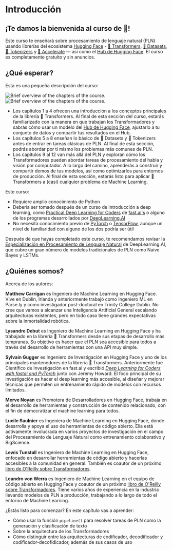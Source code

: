 # Introducción

<CourseFloatingBanner
    chapter={1}
    classNames="absolute z-10 right-0 top-0"
/>

## ¡Te damos la bienvenida al curso de 🤗!

<Youtube id="00GKzGyWFEs" />

Este curso te enseñará sobre procesamiento de lenguaje natural (PLN) usando librerías del ecosistema [Hugging Face](https://huggingface.co/) - [🤗 Transformers](https://github.com/huggingface/transformers), [🤗 Datasets](https://github.com/huggingface/datasets), [🤗 Tokenizers](https://github.com/huggingface/tokenizers) y [🤗 Accelerate](https://github.com/huggingface/accelerate) — así como el [Hub de Hugging Face](https://huggingface.co/models). El curso es completamente gratuito y sin anuncios.

## ¿Qué esperar?

Esta es una pequeña descripción del curso:

<div class="flex justify-center">
<img class="block dark:hidden" src="https://huggingface.co/datasets/huggingface-course/documentation-images/resolve/main/en/chapter1/summary.svg" alt="Brief overview of the chapters of the course.">
<img class="hidden dark:block" src="https://huggingface.co/datasets/huggingface-course/documentation-images/resolve/main/en/chapter1/summary-dark.svg" alt="Brief overview of the chapters of the course.">
</div>

- Los capítulos 1 a 4 ofrecen una introducción a los conceptos principales de la librería 🤗 Transformers. Al final de esta sección del curso, estarás familiarizado con la manera en que trabajan los Transformadores y sabrás cómo usar un modelo del [Hub de Hugging Face](https://huggingface.co/models), ajustarlo a tu conjunto de datos y compartir tus resultados en el Hub.
- Los capítulos 5 a 8 enseñan lo básico de 🤗 Datasets y 🤗 Tokenizers antes de entrar en tareas clásicas de PLN. Al final de esta sección, podrás abordar por ti mismo los problemas más comunes de PLN.
- Los capítulos 9 al 12 van más allá del PLN y exploran cómo los Transformadores pueden abordar tareas de procesamiento del habla y visión por computador. A lo largo del camino, aprenderás a construir y compartir demos de tus modelos, así como optimizarlos para entornos de producción. Al final de esta sección, estarás listo para aplicar 🤗 Transformers a (casi) cualquier problema de Machine Learning.

Este curso:

* Requiere amplio conocimiento de Python
* Debería ser tomado después de un curso de introducción a deep learning, como [Practical Deep Learning for Coders](https://course.fast.ai/) de [fast.ai's](https://www.fast.ai/) o alguno de los programas desarrollados por [DeepLearning.AI](https://www.deeplearning.ai/)
* No necesita conocimiento previo de [PyTorch](https://pytorch.org/) o [TensorFlow](https://www.tensorflow.org/), aunque un nivel de familiaridad con alguno de los dos podría ser útil

Después de que hayas completado este curso, te recomendamos revisar la [Especialización en Procesamiento de Lenguaje Natural](https://www.coursera.org/specializations/natural-language-processing?utm_source=deeplearning-ai&utm_medium=institutions&utm_campaign=20211011-PLN-2-hugging_face-page-PLN-refresh) de DeepLearning.AI, que cubre un gran número de modelos tradicionales de PLN como Naive Bayes y LSTMs.

## ¿Quiénes somos?

Acerca de los autores:

**Matthew Carrigan** es Ingeniero de Machine Learning en Hugging Face. Vive en Dublin, Irlanda y anteriormente trabajó como Ingeniero ML en Parse.ly y como investigador post-doctoral en Trinity College Dublin. No cree que vamos a alcanzar una Inteligencia Artificial General escalando arquitecturas existentes, pero en todo caso tiene grandes expectativas sobre la inmortalidad robótica.

**Lysandre Debut** es Ingeniero de Machine Learning en Hugging Face y ha trabajado en la librería 🤗 Transformers desde sus etapas de desarrollo más tempranas. Su objetivo es hacer que el PLN sea accesible para todos a través del desarrollo de herramientas con una API muy simple.

**Sylvain Gugger** es Ingeniero de Investigación en Hugging Face y uno de los principales mantenedores de la librería 🤗 Transformers. Anteriormente fue Científico de Investigación en fast.ai y escribió _[Deep Learning for Coders with fastai and PyTorch](https://learning.oreilly.com/library/view/deep-learning-for/9781492045519/)_ junto con Jeremy Howard. El foco principal de su investigación es hacer el deep learning más accesible, al diseñar y mejorar técnicas que permiten un entrenamiento rápido de modelos con recursos limitados.

**Merve Noyan** es Promotora de Desarrolladores en Hugging Face, trabaja en el desarrollo de herramientas y construcción de contenido relacionado, con el fín de democratizar el machine learning para todos.

**Lucile Saulnier** es Ingeniera de Machine Learning en Hugging Face, donde desarrolla y apoya el uso de herramientas de código abierto. Ella está activamente involucrada en varios proyectos de investigación en el campo del Procesamiento de Lenguaje Natural como entrenamiento colaborativo y BigScience.

**Lewis Tunstall**  es Ingeniero de Machine Learning en Hugging Face, enfocado en desarrollar herramientas de código abierto y hacerlas accesibles a la comunidad en general. También es coautor de un próximo [libro de O'Reilly sobre Transformadores](https://www.oreilly.com/library/view/natural-language-processing/9781098136789/).

**Leandro von Werra**  es Ingeniero de Machine Learning en el equipo de código abierto en Hugging Face y coautor de un próximo [libro de O'Reilly sobre Transformadores](https://www.oreilly.com/library/view/natural-language-processing/9781098136789/). Tiene varios años de experiencia en la industria llevando modelos de PLN a producción, trabajando a lo largo de todo el entorno de Machine Learning. 

¿Estás listo para comenzar? En este capítulo vas a aprender:
* Cómo usar la función `pipeline()` para resolver tareas de PLN como la generación y clasificación de texto
* Sobre la arquitectura de los Transformadores
* Cómo distinguir entre las arquitecturas de codificador, decodificador y codificador-decofidicador, además de sus casos de uso